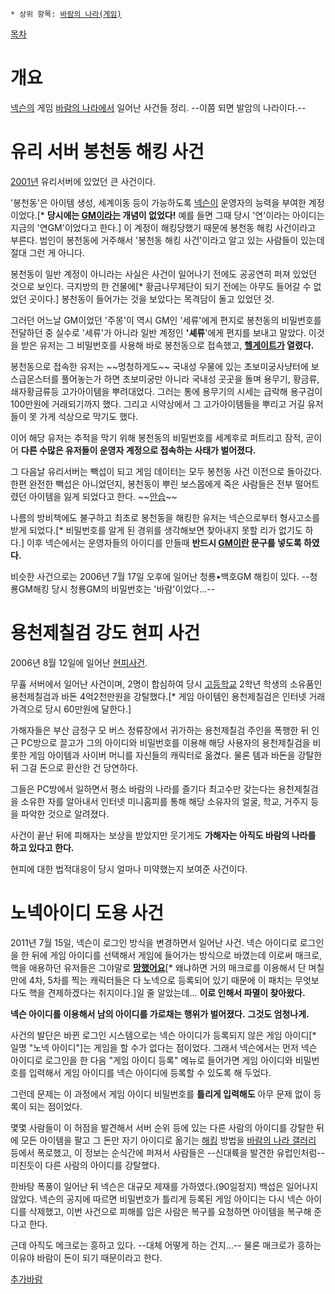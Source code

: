  * 상위 항목: [[바람의 나라(게임)]]

[[목차]]
= 개요 =
[[넥슨]]의 게임 [[바람의 나라(게임)|바람의 나라]]에서 일어난 사건들 정리. --이쯤 되면 발암의 나라이다.--

= 유리 서버 봉천동 해킹 사건 =
[[2001년]] 유리서버에 있었던 큰 사건이다.

'봉천동'은 아이템 생성, 세계이동 등이 가능하도록 [[넥슨]]이 운영자의 능력을 부여한 계정이었다.[* '''당시에는 [[GM]]이라는 개념이 없었다!''' 예를 들면 그때 당시 '연'이라는 아이디는 지금의 '연GM'이었다고 한다.] 이 계정이 해킹당했기 때문에 봉천동 해킹 사건이라고 부른다. 범인이 봉천동에 거주해서 '봉천동 해킹 사건'이라고 알고 있는 사람들이 있는데 절대 그런 게 아니다.

봉천동이 일반 계정이 아니라는 사실은 사건이 일어나기 전에도 공공연히 퍼져 있었던 것으로 보인다. 극지방의 한 건물에[* 황금나무제단이 되기 전에는 아무도 들어갈 수 없었던 곳이다.] 봉천동이 들어가는 것을 보았다는 목격담이 돌고 있었던 것.

그러던 어느날 GM이었던 '주몽'이 역시 GM인 '세류'에게 편지로 봉천동의 비밀번호를 전달하던 중 실수로 '세류'가 아니라 일반 계정인 ''''셰류''''에게 편지를 보내고 말았다. 이것을 받은 유저는 그 비밀번호를 사용해 바로 봉천동으로 접속했고, '''[[헬게이트]]가 열렸다.''' 

봉천동으로 접속한 유저는 ~~멍청하게도~~ 국내성 우물에 있는 초보미궁사냥터에 보스급몬스터를 풀어놓는가 하면 초보미궁만 아니라 국내성 곳곳을 돌며 용무기, 황금류, 쇄자황금류등 고가아이템을 뿌려대었다. 그러는 통에 용무기의 시세는 급락해 용구검이 100만원에 거래되기까지 했다. 그리고 시약상에서 그 고가아이템들을 뿌리고 거길 유저들이 못 가게 석상으로 막기도 했다.

이어 해당 유저는 추적을 막기 위해 봉천동의 비밀번호를 세계후로 퍼트리고 잠적, 곧이어 '''다른 수많은 유저들이 운영자 계정으로 접속하는 사태가 벌어졌다.'''

그 다음날 유리서버는 빽섭이 되고 게임 데이터는 모두 봉천동 사건 이전으로 돌아갔다. 한편 완전한 빽섭은 아니었던지, 봉천동이 뿌린 보스몹에게 죽은 사람들은 전부 떨어트렸던 아이템을 잃게 되었다고 한다. ~~[[안습]]~~

나름의 방비책에도 불구하고 최초로 봉천동을 해킹한 유저는 넥슨으로부터 형사고소를 받게 되었다.[* 비밀번호를 알게 된 경위를 생각해보면 찾아내지 못할 리가 없기도 하다.] 이후 넥슨에서는 운영자들의 아이디를 만들때 '''반드시 [[GM]]이란 문구를 넣도록 하였다.''' 

비슷한 사건으로는 2006년 7월 17일 오후에 일어난 청룡•백호GM 해킹이 있다. --청룡GM해킹 당시 청룡GM의 비밀번호는 '바람'이었다...--

= 용천제칠검 강도 현피 사건 =
2006년 8월 12일에 일어난 [[현피]]사건.

무휼 서버에서 일어난 사건이며, 2명이 합심하여 당시 [[고등학교]] 2학년 학생의 소유품인 용천제칠검과 바돈 4억2천만원을 강탈했다.[* 게임 아이템인 용천제칠검은 인터넷 거래 가격으로 당시 60만원에 달한다.]

가해자들은 부산 금정구 모 버스 정류장에서 귀가하는 용천제칠검 주인을 폭행한 뒤 인근 PC방으로 끌고가 그의 아이디와 비밀번호를 이용해 해당 사용자의 용천제칠검을 비롯한 게임 아이템과 사이버 머니를 자신들의 캐릭터로 옮겼다. 물론 템과 바돈을 강탈한 뒤 그걸 돈으로 환산한 건 당연하다.

그들은 PC방에서 일하면서 평소 바람의 나라를 즐기다 최고수만 갖는다는 용천제칠검을 소유한 자를 알아내서 인터넷 미니홈피를 통해 해당 소유자의 얼굴, 학교, 거주지 등을 파악한 것으로 알려졌다. 

사건이 끝난 뒤에 피해자는 보상을 받았지만 웃기게도 '''가해자는 아직도 바람의 나라를 하고 있다고 한다.'''

현피에 대한 법적대응이 당시 얼마나 미약했는지 보여준 사건이다.

= 노넥아이디 도용 사건 =
2011년 7월 15일, 넥슨이 로그인 방식을 변경하면서 일어난 사건. 넥슨 아이디로 로그인을 한 뒤에 게임 아이디를 선택해서 게임에 들어가는 방식으로 바꼈는데 이로써 매크로, 핵을 애용하던 유저들은 그야말로 '''[[망했어요]]'''[* 왜냐하면 거의 매크로를 이용해서 단 며칠만에 4차, 5차를 찍는 캐릭터들은 다 노넥으로 등록되어 있기 때문에 이 패치는 무엇보다도 핵을 견제하겠다는 취지이다.]일 줄 알았는데... '''이로 인해서 파멸이 찾아왔다.'''

'''넥슨 아이디를 이용해서 남의 아이디를 가로채는 행위가 벌어졌다.''' '''그것도 엄청나게.'''

사건의 발단은 바뀐 로그인 시스템으로는 넥슨 아이디가 등록되지 않은 게임 아이디[* 일명 "노넥 아이디"]는 게임을 할 수가 없다는 점이었다. 그래서 넥슨에서는 먼저 넥슨 아이디로 로그인을 한 다음 "게임 아이디 등록" 메뉴로 들어가면 게임 아이디와 비밀번호를 입력해서 게임 아이디를 넥슨 아이디에 등록할 수 있도록 해 두었다.

그런데 문제는 이 과정에서 게임 아이디 비밀번호를 '''틀리게 입력해도''' 아무 문제 없이 등록이 되는 점이었다.

몇몇 사람들이 이 허점을 발견해서 서버 순위 등에 있는 다른 사람의 아이디를 강탈한 뒤에 모든 아이템을 팔고 그 돈만 자기 아이디로 옮기는 [[해킹]] 방법을 [[바람의 나라 갤러리]] 등에서 폭로했고, 이 정보는 순식간에 퍼져서 사람들은 --신대륙을 발견한 유럽인처럼-- 미친듯이 다른 사람의 아이디를 강탈했다.

한바탕 폭풍이 일어난 뒤 넥슨은 대규모 제재를 가하였다.(90일정지) 백섭은 일어나지않았다. 넥슨의 공지에 따르면 비밀번호가 틀리게 등록된 게임 아이디는 다시 넥슨 아이디를 삭제했고, 이번 사건으로 피해를 입은 사람은 복구를 요청하면 아이템을 복구해 준다고 한다.

근데 아직도 메크로는 흥하고 있다. --대체 어떻게 하는 건지...-- 물론 매크로가 흥하는 이유야 바람이 돈이 되기 때문이라고 한다.

[[추가바람]]
